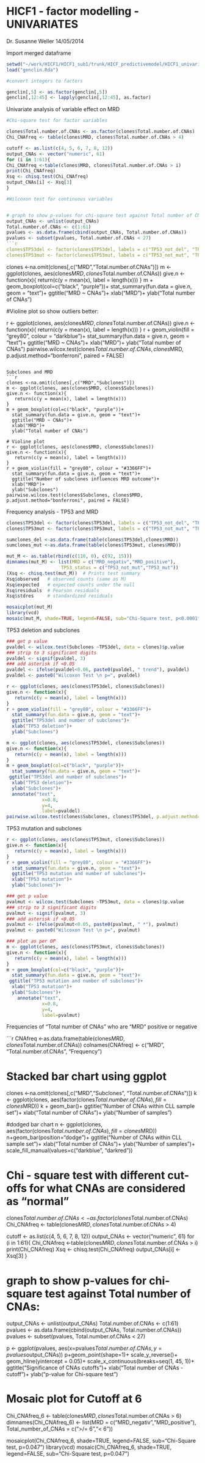 HICF1 - factor modelling - UNIVARIATES
========================================================

Dr. Susanne Weller 
14/05/2014

Import merged dataframe

```r
setwd("~/work/HICF1/HICF1_sub1/trunk/HICF_predictivemodel/HICF1_univariates")
load("genclin.Rda")

#convert integers to factors

genclin[,5] <- as.factor(genclin[,5])
genclin[,12:45] <- lapply(genclin[,12:45], as.factor)
```


Univariate analysis of variable effect on MRD


```r
#Chi-square test for factor variables

clones$Total.number.of.CNAs <- as.factor(clones$Total.number.of.CNAs)
Chi_CNAfreq <- table(clones$MRD, clones$Total.number.of.CNAs > 4)

cutoff <- as.list(c(4, 5, 6, 7, 8, 12))
output_CNAs <- vector("numeric", 61) 
for (i in 1:61){
Chi_CNAfreq <-table(clones$MRD, clones$Total.number.of.CNAs > i)
print(Chi_CNAfreq)
Xsq <- chisq.test(Chi_CNAfreq)
output_CNAs[i] <- Xsq[3]
}

#Wilcoxon test for continuous variables


# graph to show p-values for chi-square test against Total number of CNAs:
output_CNAs <- unlist(output_CNAs)
Total.number.of.CNAs <- c(1:61)
pvalues <- as.data.frame(cbind(output_CNAs, Total.number.of.CNAs))
pvalues <- subset(pvalues, Total.number.of.CNAs < 27)
```r
clones$TP53del <- factor(clones$TP53del, labels = c("TP53_not_del", "TP53_del"))
clones$TP53mut <- factor(clones$TP53mut, labels = c("TP53_not_mut", "TP53_mut"))

```


clones <-na.omit(clones[,c("MRD","Total.number.of.CNAs")])
m <- ggplot(clones, aes(clones$MRD, clones$Total.number.of.CNAs))
give.n <- function(x){
   return(c(y = mean(x), label = length(x)))
}
m + geom_boxplot(col=c("black", "purple"))+
  stat_summary(fun.data = give.n, geom = "text")+
  ggtitle("MRD ~ CNAs")+
  xlab("MRD")+
  ylab("Total number of CNAs")

#Violine plot so show outliers better:

r <- ggplot(clones, aes(clones$MRD, clones$Total.number.of.CNAs))
give.n <- function(x){
   return(c(y = mean(x), label = length(x)))
}
r + geom_violin(fill = "grey80", colour = "darkblue")+
  stat_summary(fun.data = give.n, geom = "text")+
  ggtitle("MRD ~ CNAs")+
  xlab("MRD")+
  ylab("Total number of CNAs")
pairwise.wilcox.test(clones$Total.number.of.CNAs, clones$MRD, p.adjust.method="bonferroni", paired = FALSE)
```

Subclones and MRD
```r

clones <-na.omit(clones[,c("MRD","Subclones")])
m <- ggplot(clones, aes(clones$MRD, clones$Subclones))
give.n <- function(x){
   return(c(y = mean(x), label = length(x)))
}
m + geom_boxplot(col=c("black", "purple"))+
  stat_summary(fun.data = give.n, geom = "text")+
  ggtitle("MRD ~ CNAs")+
  xlab("MRD")+
  ylab("Total number of CNAs")

# Violine plot
r <- ggplot(clones, aes(clones$MRD, clones$Subclones))
give.n <- function(x){
   return(c(y = mean(x), label = length(x)))
}
r + geom_violin(fill = "grey80", colour = "#3366FF")+
  stat_summary(fun.data = give.n, geom = "text")+
  ggtitle("Number of subclones influences MRD outcome")+
  xlab("MRD")+
  ylab("Subclones")
pairwise.wilcox.test(clones$Subclones, clones$MRD, p.adjust.method="bonferroni", paired = FALSE)

```

Frequency analysis - TP53 and MRD
```r
clones$TP53del <- factor(clones$TP53del, labels = c("TP53_not_del", "TP53_del"))
clones$TP53mut <- factor(clones$TP53mut, labels = c("TP53_not_mut", "TP53_mut"))

sumclones_del <-as.data.frame(table(clones$TP53del,clones$MRD))
sumclones_mut <-as.data.frame(table(clones$TP53mut, clones$MRD))

mut_M <- as.table(rbind(c(110, 0), c(92, 15)))
dimnames(mut_M) <- list(MRD = c("MRD_negativ","MRD_positive"),
                    TP53_status = c("TP53_not_mut","TP53_mut"))
(Xsq <- chisq.test(mut_M))  # Prints test summary
Xsq$observed   # observed counts (same as M)
Xsq$expected   # expected counts under the null
Xsq$residuals  # Pearson residuals
Xsq$stdres     # standardized residuals

mosaicplot(mut_M)
library(vcd)
mosaic(mut_M, shade=TRUE, legend=FALSE, sub="Chi-Square test, p<0.0001***")
```

TP53 deletion and subclones

```r
### get p value
pvaldel <- wilcox.test(Subclones ~TP53del, data = clones)$p.value
### strip to 3 significant digits
pvaldel <- signif(pvaldel, 3)
### add asterisk if <0.05
pvaldel <- ifelse(pvaldel<0.06, paste0(pvaldel, " trend"), pvaldel)
pvaldel <- paste0("Wilcoxon Test \n p=", pvaldel)

r <- ggplot(clones, aes(clones$TP53del, clones$Subclones))
give.n <- function(x){
   return(c(y = mean(x), label = length(x)))
}
r + geom_violin(fill = "grey80", colour = "#3366FF")+
  stat_summary(fun.data = give.n, geom = "text")+
  ggtitle("TP53del and number of subclones")+
  xlab("TP53 deletion")+
  ylab("Subclones")

m <- ggplot(clones, aes(clones$TP53del, clones$Subclones))
give.n <- function(x){
   return(c(y = mean(x), label = length(x)))
}
m + geom_boxplot(col=c("black", "purple"))+
  stat_summary(fun.data = give.n, geom = "text")+
 ggtitle("TP53del and number of subclones")+
  xlab("TP53 deletion")+
  ylab("Subclones")+
  annotate("text",
             x=0.8,
             y=4,
             label=pvaldel)
pairwise.wilcox.test(clones$Subclones, clones$TP53del, p.adjust.method="bonferroni", paired = FALSE)
```
TP53 mutation and subclones
```r
r <- ggplot(clones, aes(clones$TP53mut, clones$Subclones))
give.n <- function(x){
   return(c(y = mean(x), label = length(x)))
}
r + geom_violin(fill = "grey80", colour = "#3366FF")+
  stat_summary(fun.data = give.n, geom = "text")+
  ggtitle("TP53 mutation and number of subclones")+
  xlab("TP53 mutation")+
  ylab("Subclones")+

### get p value
pvalmut <- wilcox.test(Subclones ~TP53mut, data = clones)$p.value
### strip to 3 significant digits
pvalmut <- signif(pvalmut, 3)
### add asterisk if <0.05
pvalmut <- ifelse(pvalmut<0.05, paste0(pvalmut, " *"), pvalmut)
pvalmut <- paste0("Wilcoxon Test \n p=", pvalmut)

### plot as per OP
m <- ggplot(clones, aes(clones$TP53mut, clones$Subclones))
give.n <- function(x){
   return(c(y = mean(x), label = length(x)))
}
m + geom_boxplot(col=c("black", "purple"))+
  stat_summary(fun.data = give.n, geom = "text")+
 ggtitle("TP53 mutation and number of subclones")+
  xlab("TP53 mutation")+
  ylab("Subclones")+
    annotate("text",
             x=0.8,
             y=4,
             label=pvalmut)


```
Frequencies of "Total number of CNAs" who are "MRD" positive or negative

```r

CNAfreq <-as.data.frame(table(clones$MRD,clones$Total.number.of.CNAs))
colnames(CNAfreq) <- c("MRD", "Total.number.of.CNAs", "Frequency")

# Stacked bar chart using ggplot
clones <-na.omit(clones[,c("MRD","Subclones", "Total.number.of.CNAs")])
k <- ggplot(clones, aes(factor(clones$Total.number.of.CNAs), fill=clones$MRD))
k + geom_bar()+
ggtitle("Number of CNAs within CLL sample set")+
  xlab("Total number of CNAs")+
  ylab("Number of samples")

#dodged bar chart
n <- ggplot(clones, aes(factor(clones$Total.number.of.CNAs),fill=clones$MRD))
n+geom_bar(position="dodge")+
 ggtitle("Number of CNAs within CLL sample set")+
  xlab("Total number of CNAs")+
  ylab("Number of samples")+
  scale_fill_manual(values=c("darkblue", "darkred"))

# Chi - square test with different cut-offs for what CNAs are considered as "normal"

clones$Total.number.of.CNAs <- as.factor(clones$Total.number.of.CNAs)
Chi_CNAfreq <- table(clones$MRD, clones$Total.number.of.CNAs > 4)

cutoff <- as.list(c(4, 5, 6, 7, 8, 12))
output_CNAs <- vector("numeric", 61) 
for (i in 1:61){
Chi_CNAfreq <-table(clones$MRD, clones$Total.number.of.CNAs > i)
print(Chi_CNAfreq)
Xsq <- chisq.test(Chi_CNAfreq)
output_CNAs[i] <- Xsq[3]
}

# graph to show p-values for chi-square test against Total number of CNAs:
output_CNAs <- unlist(output_CNAs)
Total.number.of.CNAs <- c(1:61)
pvalues <- as.data.frame(cbind(output_CNAs, Total.number.of.CNAs))
pvalues <- subset(pvalues, Total.number.of.CNAs < 27)

p <- ggplot(pvalues, aes(x=pvalues$Total.number.of.CNAs, y=pvalues$output_CNAs))
p+geom_point(shape=1)+
  scale_y_reverse()+
  geom_hline(yintercept = 0.05)+
  scale_x_continuous(breaks=seq(1, 45, 1))+
  ggtitle("Significance of CNAs cutoffs")+
  xlab("Total number of CNAs - cutoff")+
  ylab("p-value for Chi-square test") 


# Mosaic plot for Cutoff at 6

Chi_CNAfreq_6 <- table(clones$MRD, clones$Total.number.of.CNAs > 6)
dimnames(Chi_CNAfreq_6) <- list(MRD = c("MRD_negativ","MRD_positive"),
                    Total_number_of_CNAs = c(">/= 6","< 6"))

mosaicplot(Chi_CNAfreq_6, shade=TRUE, legend=FALSE, sub="Chi-Square test, p=0.047")
library(vcd)
mosaic(Chi_CNAfreq_6, shade=TRUE, legend=FALSE, sub="Chi-Square test, p=0.047")


